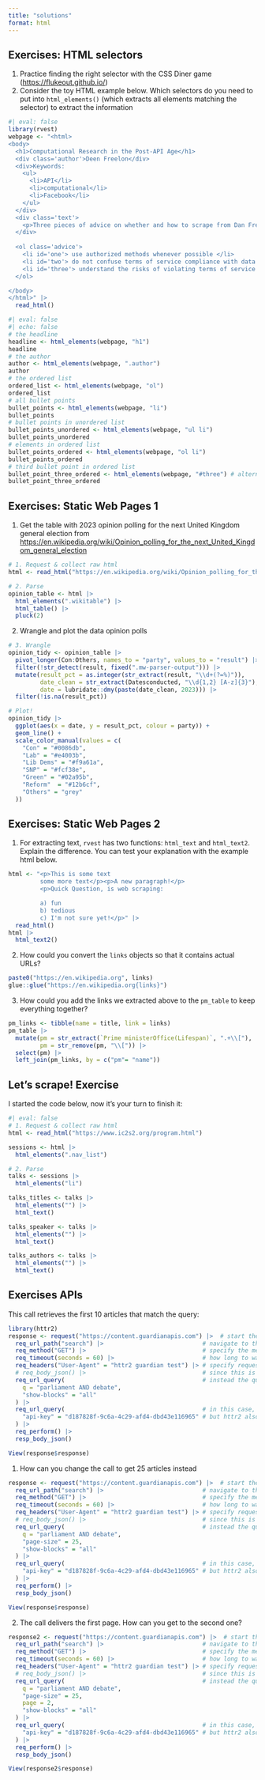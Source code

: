 ```yaml
---
title: "solutions"
format: html
---
```


## Exercises: HTML selectors

1. Practice finding the right selector with the CSS Diner game (<https://flukeout.github.io/>)
2. Consider the toy HTML example below. Which selectors do you need to put into `html_elements()` (which extracts all elements matching the selector) to extract the information

```r
#| eval: false
library(rvest)
webpage <- "<html>
<body>
  <h1>Computational Research in the Post-API Age</h1>
  <div class='author'>Deen Freelon</div>
  <div>Keywords:
    <ul>
      <li>API</li>
      <li>computational</li>
      <li>Facebook</li>
    </ul>
  </div>
  <div class='text'>
    <p>Three pieces of advice on whether and how to scrape from Dan Freelon</p>
  </div>
  
  <ol class='advice'>
    <li id='one'> use authorized methods whenever possible </li>
    <li id='two'> do not confuse terms of service compliance with data protection </li>
    <li id='three'> understand the risks of violating terms of service </li>
  </ol>

</body>
</html>" |> 
  read_html()
```

```r
#| eval: false
#| echo: false
# the headline
headline <- html_elements(webpage, "h1")
headline
# the author
author <- html_elements(webpage, ".author")
author
# the ordered list
ordered_list <- html_elements(webpage, "ol")
ordered_list
# all bullet points
bullet_points <- html_elements(webpage, "li")
bullet_points
# bullet points in unordered list
bullet_points_unordered <- html_elements(webpage, "ul li")
bullet_points_unordered
# elements in ordered list
bullet_points_ordered <- html_elements(webpage, "ol li")
bullet_points_ordered
# third bullet point in ordered list
bullet_point_three_ordered <- html_elements(webpage, "#three") # alternativly "ol li:nth-child(3)"
bullet_point_three_ordered
```


## Exercises: Static Web Pages 1

1. Get the table with 2023 opinion polling for the next United Kingdom general election from <https://en.wikipedia.org/wiki/Opinion_polling_for_the_next_United_Kingdom_general_election>

```r
# 1. Request & collect raw html
html <- read_html("https://en.wikipedia.org/wiki/Opinion_polling_for_the_next_United_Kingdom_general_election")

# 2. Parse
opinion_table <- html |>
  html_elements(".wikitable") |> 
  html_table() |>                
  pluck(2)                       
```

2. Wrangle and plot the data opinion polls

```r
# 3. Wrangle
opinion_tidy <- opinion_table |> 
  pivot_longer(Con:Others, names_to = "party", values_to = "result") |> 
  filter(!str_detect(result, fixed(".mw-parser-output"))) |> 
  mutate(result_pct = as.integer(str_extract(result, "\\d+(?=%)")),
         date_clean = str_extract(Datesconducted, "\\d{1,2} [A-z]{3}"),
         date = lubridate::dmy(paste(date_clean, 2023))) |> 
  filter(!is.na(result_pct))

# Plot!
opinion_tidy |> 
  ggplot(aes(x = date, y = result_pct, colour = party)) +
  geom_line() +
  scale_color_manual(values = c(
    "Con" = "#0086db",
    "Lab" = "#e4003b",
    "Lib Dems" = "#f9a61a",
    "SNP" = "#fcf38e",
    "Green" = "#02a95b",   
    "Reform"  = "#12b6cf",
    "Others" = "grey"
  ))
```

## Exercises: Static Web Pages 2

1. For extracting text, `rvest` has two functions: `html_text` and `html_text2`. Explain the difference. You can test your explanation with the example html below.

```r
html <- "<p>This is some text
         some more text</p><p>A new paragraph!</p>
         <p>Quick Question, is web scraping:

         a) fun
         b) tedious
         c) I'm not sure yet!</p>" |> 
  read_html()
html |> 
  html_text2()
```



2. How could you convert the `links` objects so that it contains actual URLs?

```r
paste0("https://en.wikipedia.org", links)
glue::glue("https://en.wikipedia.org{links}")
```

3. How could you add the links we extracted above to the `pm_table` to keep everything together?

```r
pm_links <- tibble(name = title, link = links)
pm_table |> 
  mutate(pm = str_extract(`Prime ministerOffice(Lifespan)`, ".+\\["),
         pm = str_remove(pm, "\\[")) |> 
  select(pm) |> 
  left_join(pm_links, by = c("pm"= "name"))
```


## Let's scrape! Exercise

I started the code below, now it's your turn to finish it:

```r
#| eval: false
# 1. Request & collect raw html
html <- read_html("https://www.ic2s2.org/program.html")

sessions <- html |> 
  html_elements(".nav_list")

# 2. Parse
talks <- sessions |> 
  html_elements("li")

talks_titles <- talks |> 
  html_elements("") |> 
  html_text()

talks_speaker <- talks |> 
  html_elements("") |> 
  html_text()

talks_authors <- talks |> 
  html_elements("") |> 
  html_text()
``` 

## Exercises APIs

This call retrieves the first 10 articles that match the query:

```r
library(httr2)
response <- request("https://content.guardianapis.com") |>  # start the request with the base URL
  req_url_path("search") |>                            # navigate to the endpoint you want to access
  req_method("GET") |>                                 # specify the method
  req_timeout(seconds = 60) |>                         # how long to wait for a response
  req_headers("User-Agent" = "httr2 guardian test") |> # specify request headers
  # req_body_json() |>                                 # since this is a GET request the body stays empty
  req_url_query(                                       # instead the query is added to the URL
    q = "parliament AND debate",
    "show-blocks" = "all"
  ) |>
  req_url_query(                                       # in this case, the API key is also added to the query
    "api-key" = "d187828f-9c6a-4c29-afd4-dbd43e116965" # but httr2 also has req_auth_* functions for other
  ) |> 
  req_perform() |> 
  resp_body_json()

View(response$response)
```

1. How can you change the call to get 25 articles instead

```r
response <- request("https://content.guardianapis.com") |>  # start the request with the base URL
  req_url_path("search") |>                            # navigate to the endpoint you want to access
  req_method("GET") |>                                 # specify the method
  req_timeout(seconds = 60) |>                         # how long to wait for a response
  req_headers("User-Agent" = "httr2 guardian test") |> # specify request headers
  # req_body_json() |>                                 # since this is a GET request the body stays empty
  req_url_query(                                       # instead the query is added to the URL
    q = "parliament AND debate",
    "page-size" = 25,
    "show-blocks" = "all"
  ) |>
  req_url_query(                                       # in this case, the API key is also added to the query
    "api-key" = "d187828f-9c6a-4c29-afd4-dbd43e116965" # but httr2 also has req_auth_* functions for other
  ) |> 
  req_perform() |> 
  resp_body_json()

View(response$response)
```

2. The call delivers the first page. How can you get to the second one?

```r
response2 <- request("https://content.guardianapis.com") |>  # start the request with the base URL
  req_url_path("search") |>                            # navigate to the endpoint you want to access
  req_method("GET") |>                                 # specify the method
  req_timeout(seconds = 60) |>                         # how long to wait for a response
  req_headers("User-Agent" = "httr2 guardian test") |> # specify request headers
  # req_body_json() |>                                 # since this is a GET request the body stays empty
  req_url_query(                                       # instead the query is added to the URL
    q = "parliament AND debate",
    "page-size" = 25,
    page = 2,
    "show-blocks" = "all"
  ) |>
  req_url_query(                                       # in this case, the API key is also added to the query
    "api-key" = "d187828f-9c6a-4c29-afd4-dbd43e116965" # but httr2 also has req_auth_* functions for other
  ) |> 
  req_perform() |> 
  resp_body_json()

View(response2$response)
```

